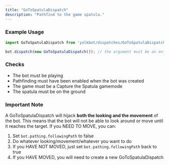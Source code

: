 ```yaml
---
title: "GoToSpatulaDispatch"
description: "Pathfind to the game spatula."
---
```


### Example Usage

```js
import GoToSpatulaDispatch from 'yolkbot/dispatches/GoToSpatulaDispatch';

bot.dispatch(new GoToSpatulaDispatch()); // the argument must be an entire "player" object
```

### Checks
- The bot must be playing
- Pathfinding must have been enabled when the bot was created
- The game must be a Capture the Spatula gamemode
- The spatula must be on the ground

### Important Note
A GoToSpatulaDispatch will hijack **both the looking and the movement** of the bot. This means that the bot will not be able to look around or move until it reaches the target. If you NEED TO MOVE, you can:

1. Set `bot.pathing.followingPath` to false
2. Do whatever looking/movement/whatever you want to do
3. If you HAVE NOT MOVED, just set `bot.pathing.followingPath` back to true
4. If you HAVE MOVED, you will need to create a new GoToSpatulaDispatch